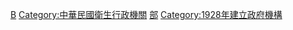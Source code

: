 {{Catmore|中華民國衛生福利部}}

[[Category:中華民國中央行政機關|B]]
[[Category:中華民國衛生行政機關|Category:中華民國衛生行政機關]]
[[Category:臺北市南港區的政府機關|部]]
[[Category:1928年建立政府機構|Category:1928年建立政府機構]]